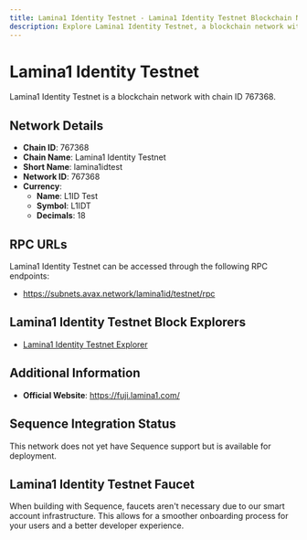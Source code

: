 ```yaml
--- 
title: Lamina1 Identity Testnet - Lamina1 Identity Testnet Blockchain Network
description: Explore Lamina1 Identity Testnet, a blockchain network with chain ID 767368. Learn about its native currency, L1ID Test, and how to interact with the network.
---
```


# Lamina1 Identity Testnet

Lamina1 Identity Testnet is a blockchain network with chain ID 767368.

## Network Details

- **Chain ID**: 767368
- **Chain Name**: Lamina1 Identity Testnet
- **Short Name**: lamina1idtest
- **Network ID**: 767368
- **Currency**: 
  - **Name**: L1ID Test
  - **Symbol**: L1IDT
  - **Decimals**: 18

## RPC URLs

Lamina1 Identity Testnet can be accessed through the following RPC endpoints:

- https://subnets.avax.network/lamina1id/testnet/rpc

## Lamina1 Identity Testnet Block Explorers

- [Lamina1 Identity Testnet Explorer](https://subnets-test.avax.network/lamina1id)

## Additional Information

- **Official Website**: https://fuji.lamina1.com/

## Sequence Integration Status

This network does not yet have Sequence support but is available for deployment.

## Lamina1 Identity Testnet Faucet

When building with Sequence, faucets aren't necessary due to our smart account infrastructure. This allows for a smoother onboarding process for your users and a better developer experience.
